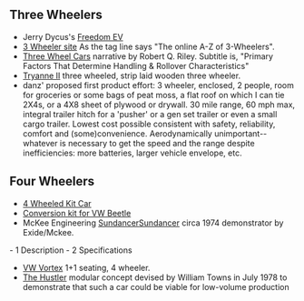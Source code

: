 ==Three Wheelers==
*Jerry Dycus's [[Freedom EV]]
*[http://www.3wheelers.com/enter.html 3 Wheeler site] As the tag line says "The online A-Z of 3-Wheelers".
*[http://www.rqriley.com/3-wheel.htm Three Wheel Cars] narrative by Robert Q. Riley. Subtitle is, "Primary Factors That Determine Handling & Rollover Characteristics"
*[http://home.clara.net/peterfrost/tryaneii.html Tryanne II] three wheeled, strip laid wooden three wheeler.
*danz' proposed first product effort: 3 wheeler, enclosed, 2 people, room for groceries or some bags of peat moss, a flat roof on which I can tie 2X4s, or a 4X8 sheet of plywood or drywall.  30 mile range, 60 mph max, integral trailer hitch for a 'pusher' or a gen set trailer or even a small cargo trailer.  Lowest cost possible consistent with safety, reliability, comfort and (some)convenience.  Aerodynamically unimportant--whatever is necessary to get the speed and the range despite inefficiencies: more batteries, larger vehicle envelope, etc.

==Four Wheelers==
*[[4 Wheeled Kit Car]]
*[[Conversion kit for VW Beetle]]
*McKee Engineering [[Sundancer|Sundancer]][http://motortrend.com/roadtests/classic/112_0405_archive/ Sundancer] circa 1974 demonstrator by Exide/Mckee.
- 1 Description
- 2 Specifications
*[http://www.greatchange.org/footnotes-1-liter-car.html VW Vortex] 1+1 seating, 4 wheeler.
*[http://www.austin-rover.co.uk/index.htm?townshustlerf.htm The Hustler] modular concept devised by William Towns in July 1978 to demonstrate that such a car could be viable for low-volume production